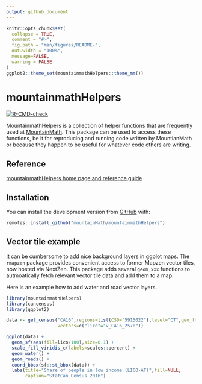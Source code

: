 ```yaml
---
output: github_document
---
```


<!-- README.md is generated from README.Rmd. Please edit that file -->

```r
knitr::opts_chunk$set(
  collapse = TRUE,
  comment = "#>",
  fig.path = "man/figures/README-",
  out.width = "100%",
  message=FALSE,
  warning = FALSE
)
ggplot2::theme_set(mountainmathHelpers::theme_mm())
```

# mountainmathHelpers

<!-- badges: start -->
[![R-CMD-check](https://github.com/mountainMath/mountainmathHelpers/workflows/R-CMD-check/badge.svg)](https://github.com/mountainMath/mountainmathHelpers/actions)
<!-- badges: end -->

MountainmathHelpers is a collection of helper functions that are frequently used at [MountainMath](https::/mountainmath.ca). This package can be used to access these functions, be it for reproducing and running code written by MountianMath or because they happen to be useful for whatever code others are writing.

## Reference
[mountainmathHelpers home page and reference guide](https://mountainmath.github.io/mountainmathHelpers/)

## Installation

You can install the development version from [GitHub](https://github.com/mountainMath/mountainmathHelpers) with:

``` r
remotes::install_github("mountainMath/mountainmathHelpers")
```


## Vector tile example

It can be cumbersome to add nice background layers in ggplot maps. The `rmapzen` package provides convenient access to former Mapzen vector tiles, now hosted via NextZen. This package adds several `geom_xxx` functions to autmoatically fetch relevant vector tile data and add them to a map. 

Here is an example how to add water and road vector layers.

```r
library(mountainmathHelpers)
library(cancensus)
library(ggplot2)

data <- get_census("CA16",regions=list(CSD="5915022"),level="CT",geo_format="sf",
                   vectors=c("lico"="v_CA16_2570"))

ggplot(data) +
  geom_sf(aes(fill=lico/100),size=0.1) +
  scale_fill_viridis_c(labels=scales::percent) +
  geom_water() +
  geom_roads() +
  coord_bbox(sf::st_bbox(data)) +
  labs(title="Share of people in low income (LICO-AT)",fill=NULL,
       caption="StatCan Census 2016")
```

